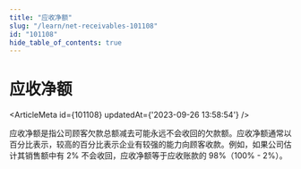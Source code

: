 ```yaml
---
title: "应收净额"
slug: "/learn/net-receivables-101108"
id: "101108"
hide_table_of_contents: true
---
```



# 应收净额

<ArticleMeta id={101108} updatedAt={'2023-09-26 13:58:54'} />
<div className='border-solid border-b border-t-0 my-4 border-[var(--ifm-color-gray-300)]' />

应收净额是指公司顾客欠款总额减去可能永远不会收回的欠款额。应收净额通常以百分比表示，较高的百分比表示企业有较强的能力向顾客收款。例如，如果公司估计其销售额中有 2% 不会收回，应收净额等于应收账款的 98%（100% - 2%）。
